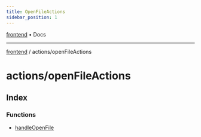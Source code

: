 ```yaml
---
title: OpenFileActions
sidebar_position: 1
---
```


[frontend](./openFileActions/../..) • Docs

***

[frontend](./openFileActions/../..) / actions/openFileActions

# actions/openFileActions

## Index

### Functions

- [handleOpenFile](./openFileActions/functions/handleOpenFile)
